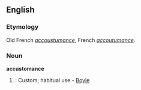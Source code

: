 ==English==
===Etymology===
Old French ''[[accoustumance]]'', French ''[[accoutumance]]''.



===Noun===
'''accustomance'''
#{{obsolete}}: Custom; habitual use - [[Boyle]]